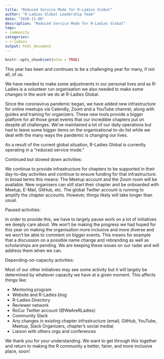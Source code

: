 ```yaml
---
title: "Reduced Service Mode for R-Ladies Global"
author: "R-Ladies Global Leadership Team"
date: "2020-11-06"
description: "Reduced Service Mode for R-Ladies Global"
tags: 
- community
categories:
- r-ladies
output: html_document
---
```


```r
knitr::opts_chunk$set(echo = TRUE)
```

This year has been and continues to be a challenging year for many, if not all, of us.

We have needed to make some adjustments in our personal lives and as R-Ladies is a volunteer run organisation we also needed to make some changes in the work we do at R-Ladies Global.

Since the coronavirus pandemic began, we have added new infrastructure for online meetups via Calendly, Zoom and a YouTube channel, along with guides and training for organizers. These new tools provide a bigger platform for all those great events that our incredible chapters put on despite all challenges. We've maintained a lot of our daily operations but had to leave some bigger items on the organisational to-do list while we deal with the many ways the pandemic is changing our lives.

As a result of the current global situation, R-Ladies Global is currently operating in a "reduced service mode."

Continued but slowed down activities:

We continue to provide infrastructure for chapters to be supported in their day-to-day activities and continue to ensure funding for that infrastructure. In broad terms this means: The Meetup account and the Zoom room will be available. New organisers can still start their chapter and be onboarded with Meetup, E-Mail, GitHub, etc. The global Twitter account is running to amplify the chapter accounts. However, things likely will take longer than usual.

Paused activities:

In order to provide this, we have to largely pause work on a lot of initiatives we deeply care about. We won't be making the progress we had hoped for this year on making the organisation more inclusive and more diverse and we won’t be able to comment on bigger events. This means for example that a discussion on a possible name change and rebranding as well as scholarships are pending. We are keeping these issues on our radar and will address them when we can.

Depending-on-capacity activities:

Most of our other initiatives may see some activity but it will largely be determined by whatever capacity we have at a given moment. This affects things like: 

* Mentoring program
* Website and R-Ladies blog
* R-Ladies Directory
* Reviewer network
* RoCur Twitter account (@WeAreRLadies)
* Community Slack
* Any changes in existing chapter infrastructure (email, GitHub, YouTube, Meetup, Slack Organizers, chapter’s social media)
* Liaison with others orgs and conferences

We thank you for your understanding. We want to get through this together and return to making the R community a better, fairer, and more inclusive place, soon!
